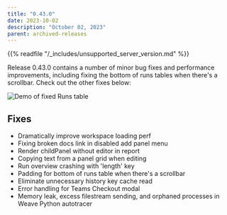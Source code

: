 ```yaml
---
title: "0.43.0"
date: 2023-10-02
description: "October 02, 2023"
parent: archived-releases
---
```


<Warning>
{{% readfile "/_includes/unsupported_server_version.md" %}}
</Warning>

Release 0.43.0 contains a number of minor bug fixes and performance improvements, including fixing the bottom of runs tables when there's a scrollbar. Check out the other fixes below: 

![Demo of fixed Runs table](https://github.com/wandb/server/assets/117778861/e4fe9656-b382-4328-80e4-edc4fcae1c88)

## Fixes

 - Dramatically improve workspace loading perf
 - Fixing broken docs link in disabled add panel menu
 - Render childPanel without editor in report
 - Copying text from a panel grid when editing
 - Run overview crashing with 'length' key
 - Padding for bottom of runs table when there's a scrollbar
 - Eliminate unnecessary history key cache read
 - Error handling for Teams Checkout modal
 - Memory leak, excess filestream sending, and orphaned processes in Weave Python autotracer
